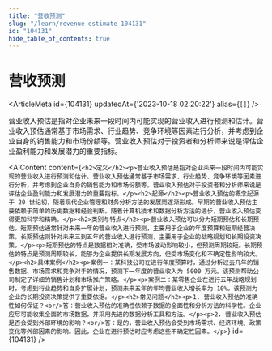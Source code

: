 ```yaml
---
title: "营收预测"
slug: "/learn/revenue-estimate-104131"
id: "104131"
hide_table_of_contents: true
---
```



# 营收预测

<ArticleMeta id={104131} updatedAt={'2023-10-18 02:20:22'} alias={`[]`} />
<div className='border-solid border-b border-t-0 my-4 border-[var(--ifm-color-gray-300)]' />

营业收入预估是指对企业未来一段时间内可能实现的营业收入进行预测和估计。营业收入预估通常基于市场需求、行业趋势、竞争环境等因素进行分析，并考虑到企业自身的销售能力和市场份额等。营业收入预估对于投资者和分析师来说是评估企业盈利能力和发展潜力的重要指标。

<AIContent content={`<h2>定义</h2><p>营业收入预估是指对企业未来一段时间内可能实现的营业收入进行预测和估计。营业收入预估通常基于市场需求、行业趋势、竞争环境等因素进行分析，并考虑到企业自身的销售能力和市场份额等。营业收入预估对于投资者和分析师来说是评估企业盈利能力和发展潜力的重要指标。</p><h2>起源</h2><p>营业收入预估的概念起源于 20 世纪初，随着现代企业管理和财务分析方法的发展而逐渐形成。早期的营业收入预估主要依赖于简单的历史数据和经验判断。随着计算机技术和数据分析方法的进步，营业收入预估变得更加科学和精确。</p><h2>类别与特点</h2><p>营业收入预估可以分为短期预估和长期预估。短期预估通常针对未来一年的营业收入进行预测，主要用于企业的年度预算和短期经营决策。长期预估则针对未来三到五年的营业收入进行预测，主要用于企业的战略规划和长期投资决策。</p><p>短期预估的特点是数据相对准确，受市场波动影响较小，但预测周期较短。长期预估的特点是预测周期较长，能够为企业提供长期发展方向，但受市场变化和不确定性影响较大。</p><h2>具体案例</h2><p>案例一：某科技公司在进行年度预算时，通过分析过去几年的销售数据、市场需求和竞争对手的情况，预测下一年度的营业收入为 5000 万元。该预测帮助公司制定了详细的销售计划和市场推广策略。</p><p>案例二：某零售企业在进行五年战略规划时，考虑到行业趋势和自身扩展计划，预测未来五年的年均营业收入增长率为 10%。该预测为企业的长期投资决策提供了重要依据。</p><h2>常见问题</h2><p>1. 营业收入预估的准确性如何保证？<br/>答：营业收入预估的准确性依赖于数据的全面性和分析方法的科学性。企业应尽可能收集全面的市场数据，并采用先进的数据分析工具和方法。</p><p>2. 营业收入预估是否会受到外部环境的影响？<br/>答：是的，营业收入预估会受到市场需求、经济环境、政策变化等外部因素的影响。因此，企业在进行预估时应考虑这些不确定性因素。</p>`} id={104131} />
